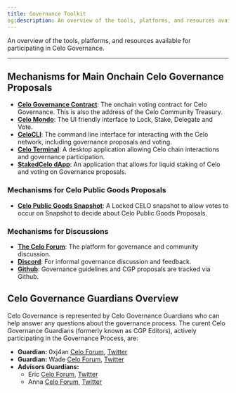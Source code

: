 ```yaml
---
title: Governance Toolkit
og:description: An overview of the tools, platforms, and resources available for participating in Celo Governance.
---
```


An overview of the tools, platforms, and resources available for participating in Celo Governance.

---

## Mechanisms for Main Onchain Celo Governance Proposals

* [**Celo Governance Contract**](https://celoscan.io/address/0xd533ca259b330c7a88f74e000a3faea2d63b7972#code): The onchain voting contract for Celo Governance. This is also the address of the Celo Community Treasury.
* [**Celo Mondo**](https://mondo.celo.org/): The UI friendly interface to Lock, Stake, Delegate and Vote.
* [**CeloCLI**](/cli): The command line interface for interacting with the Celo network, including governance proposals and voting.
* [**Celo Terminal**](https://celoterminal.com/): A desktop application allowing Celo chain interactions and governance participation.
* [**StakedCelo dApp**](https://app.stcelo.xyz/connect): An application that allows for liquid staking of Celo and voting on Governance proposals.

### Mechanisms for Celo Public Goods Proposals

* [**Celo Public Goods Snapshot**](https://snapshot.org/#/celopg.eth): A Locked CELO snapshot to allow votes to occur on Snapshot to decide about Celo Public Goods Proposals.

### Mechanisms for Discussions

* [**The Celo Forum**](https://forum.celo.org/): The platform for governance and community discussion.
* [**Discord**](https://discord.com/invite/celo): For informal governance discussion and feedback.
* [**Github**](https://github.com/celo-org/governance): Governance guidelines and CGP proposals are tracked via Github.

## Celo Governance Guardians Overview

Celo Governance is represented by Celo Governance Guardians who can help answer any questions about the governance process.
The curent Celo Governance Guardians (formerly known as CGP Editors), actively participating in the Governance Process, are:

* **Guardian:** 0xj4an [Celo Forum](https://forum.celo.org/u/0xj4an-work), [Twitter](https://x.com/0xj4an)
* **Guardian:** Wade [Celo Forum](https://forum.celo.org/u/wade), [Twitter](https://x.com/0xZOZ)
* **Advisors Guardians:**
  * Eric [Celo Forum](https://forum.celo.org/u/ericnakagawa), [Twitter](https://x.com/ericnakagawa)
  * Anna [Celo Forum](https://forum.celo.org/u/annaalexa), [Twitter](https://x.com/AnnaAlexaK)
  